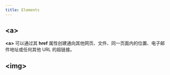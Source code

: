 ```yaml
---
title: Elements
---
```


## &lt;a&gt;

**&lt;a&gt;** 可以通过其 **href** 属性创建通向其他网页、文件、同一页面内的位置、电子邮件地址或任何其他 URL 的超链接。

## &lt;img&gt;
